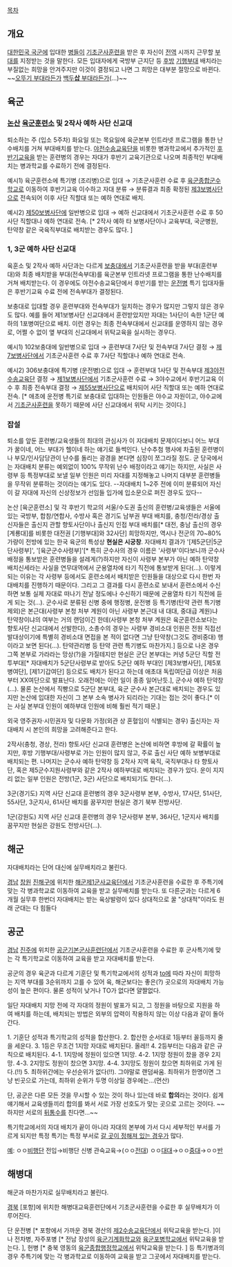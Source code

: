 [[목차]]
== 개요 ==
[[대한민국 국군]]에 입대한 [[병]]들이 [[기초군사훈련]]을 받은 후 자신이 [[전역]] 시까지 근무할 [[부대]]를 지정받는 것을 말한다. 모든 입대자에게 국방부 근지단 등 [[후방]] [[기행부대]] 배치라는 부질없는 희망을 안겨주지만 이것이 결정되고 나면 그 희망은 대부분 절망으로 바뀐다. ~~[[제8기계화보병사단|오뚜기 부대]]라든가 [[제21보병사단|백두'''삽''' 부대]]라든가(...)~~
== 육군 ==
=== [[논산]] [[육군훈련소]] 및 2작사 예하 사단 신교대 ===
퇴소하는 주 (입소 5주차) 화요일 또는 목요일에 육군본부 인트라넷 프로그램을 통한 난수배치를 거쳐 부대배치를 받는다. [[야전수송교육단]]을 비롯한 병과학교에서 추가적인 [[후반기교육]]을 받는 훈련병의 경우는 자대가 후반기 교육기관으로 나오며 최종적인 부대배치는 병과학교를 수료하기 전에 결정된다.

예시1) 육군훈련소에 특기병 (조리병)으로 입대 → 기초군사훈련 수료 후 [[육군종합군수학교]]로 이동하여 후반기교육 이수하고 자대 분류 → 분류결과 최종 확정된 [[제3보병사단]]으로 전속되어 이후 사단 직할대 또는 예하 연대로 배치.

예시2) [[제50보병사단]]에 일반병으로 입대 → 예하 신교대에서 기초군사훈련 수료 후 50사단 직할대나 예하 연대로 전속. [* 2작사 예하 타 보병사단이나 교육부대, 국군병원, 탄약창 같은 국육직부대로 배치받는 경우도 많다. ] 

=== 1, 3군 예하 사단 신교대 ===
육훈소 및 2작사 예하 사단과는 다르게 [[보충대]]에서 기초군사훈련을 받을 부대(훈련부대)와 최종 배치받을 부대(전속부대)를 육군본부 인트라넷 프로그램을 통한 난수배치를 거쳐 배치받는다. 이 경우에도 야전수송교육단에서 후반기를 받는 [[운전병]] 특기 입대자들은 후반기교육 수료 전에 전속부대가 결정된다. 

보충대로 입대할 경우 훈련부대와 전속부대가 일치하는 경우가 많지만 그렇지 않은 경우도 많다. 예를 들어 제1보병사단 신교대에서 훈련받았지만 자대는 1사단이 속한 1군단 예하의 1포병여단으로 배치. 이런 경우는 최종 전속부대에서 신교대를 운영하지 않는 경우로, 어쩔 수 없이 옆 부대의 신교대에서 위탁교육을 실시하는 경우다.

예시1) 102보충대에 일반병으로 입대 → 훈련부대 7사단 및 전속부대 7사단 결정 → [[제7보병사단]]에서 기초군사훈련 수료 후 7사단 직할대나 예하 연대로 전속.

예시2) 306보충대에 특기병 (운전병)으로 입대 → 훈련부대 1사단 및 전속부대 [[제3야전수송교육단]] 결정 → [[제1보병사단]]에서 기초군사훈련 수료 → 3야수교에서 후반기교육 이수 후 최종 전속부대 결정 → [[제55보병사단]]으로 배치되어 사단 직할대 또는 예하 연대로 전속. [* 애초에 운전병 특기로 보충대로 입대하는 인원들은 야수교 자원이고, 야수교에서 [[기초군사훈련]]을 못하기 때문에 사단 신교대에서 위탁 시키는 것이다.]

=== 잡설 ===
퇴소를 앞둔 훈련병/교육생들의 최대의 관심사가 이 자대배치 문제이다보니 어느 부대가 꿀이네, 어느 부대가 헬이네 하는 얘기로 들썩인다. 난수추첨 행사에 차출된 훈련병이나 부모/인사담당관이 난수를 돌리는 광경을 본다면 심장이 쪼그라질 정도. 군 당국에서는 자대배치 분류는 예외없이 100% 무작위 난수 배정이라고 얘기는 하지만, 사실은 사령부 등 특정부대로 보낼 일부 인원은 미리 자대를 지정해놓고 나머지 대부분 훈련병들을 무작위 분류하는 것이라는 얘기도 있다. --자대배치 1~2주 전에 이미 분류되어 자신이 갈 자대에 자신의 신상정보가 선임들 입가에 입소문으로 퍼진 경우도 있다--

논산 [육군훈련소] 및 각 후반기 학교의 서울/수도권 출신의 훈련병/교육생들은 서울에 있는 국방부, 합참/연합사, 수방사 혹은 경기도 남부권 부대 배치를, 충청/전라/경상 출신자들은 출신지 관할 향토사단이나 출신지 인접 부대 배치를[* 대전, 충남 출신의 경우 [계룡대]를 비롯한 대전권 [기행부대]와 32사단] 희망하지만, 역시나 전군의 70~80% 가량이 전방에 있는 한국 육군의 특성상 '''현실은 시궁창'''. 자대배치 결과가 '[제5군단|5군단사령부]', '[육군군수사령부]'[* 특히 군수사의 경우 이름은 '사령부'이다보니까 군수사 배정을 통보받은 훈련병들을 설레게(?)하지만 자신이 사령부 본부가 아닌 예하 탄약창 배치신세라는 사실을 연무대역에서 군용열차에 타기 직전에 통보받게 된다(...). 이렇게 되는 이유는 각 사령부 등에서도 훈련소에서 배치받은 인원들을 대상으로 다시 한번 자대배치를 진행하기 때문이다. 그리고 그 결과를 다시 훈련소로 보내서 훈련소에서 수신하면 보통 실제 자대로 떠나기 전날 정도에나 수신하기 때문에 군용열차 타기 직전에 듣게 되는 것(...). 군수사로 분류된 신병 중에 행정병, 운전병 등 특기병(탄약 관련 특기병 제외)은 본근대(사령부 본청 처부 계원이 아닌 사령부 본근대 내 대대, 중대급 계원)냐 탄약창이냐의 여부는 거의 랜덤이긴 한데(사령부 본청 처부 계원은 육군훈련소보다는 향토사단 신교대에서 선발한다), 소총수의 경우는 사령부 경비소대 인원은 전원 직접선발대상이기에 특별히 경비소대 면접을 본 적이 없다면 그냥 탄약창(그것도 경비중대) 행이라고 보면 된다(...). 탄약관리병 등 탄약 관련 특기병도 마찬가지.] 등으로 나온 경우 그쪽 본부로 가라라는 망상(?)을 가질테지만 현실은 군단 본부대는 커녕 5군단 직할 전투부대[* 자대배치가 5군단사령부로 받아도 5군단 예하 부대인 [제3보병사단], [제5포병여단], [제1기갑여단] 등으로도 배치가 된다고 하는데 애초대 독립여단급 이상은 처음부터 XX여단으로 발표난다. 오래전에는 이런 일이 종종 일어난듯.], 군수사 예하 탄약창(...).  물론 논산에서 직빵으로 5군단 본부대, 육군 군수사 본근대로 배치되는 경우도 있지만 논산에 입대한 자신이 그 본부 소속 병사가 되리라는 기대는 접는 것이 좋다.[* 이는 사실 본부대 인원이 예하부대 인원에 비해 훨씬 적기 때문.]

외국 영주권자·시민권자 및 다문화 가정(외관 상 혼혈임이 식별되는 경우) 출신자는 자대배치 시 본인의 희망을 고려해준다고 한다.

2작사(충청, 경상, 전라) 향토사단 신교대 훈련병은 논산에 비하면 후방에 갈 확률이 높지만, 후방 기행부대/사령부로 가는 인원이 많지 않고, 주로 출신 사단 예하 보병부대로 배치되는 편. 나머지는 군수사 예하 탄약창 등 2작사 지역 육직, 국직부대나 타 향토사단, 혹은 제5군수지원사령부와 같은 2작사 예하부대로 배치되는 경우가 있다. 운이 지지리 없는 일부 인원은 전방(1군, 3군) 사단으로 배치되기도 한다(...).

3군(경기도) 지역 사단 신교대 훈련병의 경우 3군사령부 본부, 수방사, 17사단, 51사단, 55사단, 3군지사, 61사단 배치를 꿈꾸지만 현실은 경기 북부 전방사단.

1군(강원도) 지역 사단 신교대 훈련병의 경우 1군사령부 본부, 36사단, 1군지사 배치를 꿈꾸지만 현실은 강원도 전방사단(...).

== 해군 ==
자대배치라는 단어 대신에 실무배치라고 불린다.

[[경남]] [[창원]] [[진해구]]에 위치한 [[해군제1군사교육단]]에서 기초군사훈련을 수료한 후 주특기에 맞는 각 병과학교로 이동하여 교육을 받고 실무배치를 받는다. 또 다른군과는 다르게 6개월 실무후 한번더 자대배치는 받는 육상발령이 있다 상대적으로 꿀 "상대적"이라도 원래 군대는 다 힘들다

== 공군 ==
[[경남]] [[진주]]에 위치한 [[공군기본군사훈련단]]에서 기초군사훈련을 수료한 후 군사특기에 맞는 각 특기학교로 이동하여 교육을 받고 자대배치를 받는다. 

공군의 경우 육군과 다르게 기훈단 및 특기학교에서의 성적과 [[to]]에 따라 자신이 희망하는 지역 부대를 3순위까지 고를 수 있어 육, 해군보다는 좋은(?) 곳으로의 자대배치 가능성이 높은 편이다. 물론 성적이 낮거나 TO가 없다면 얄짤없다.

일단 자대배치 지망 전에 각 자대의 정원이 발표가 되고, 그 정원을 바탕으로 지원을 하여 배치를 하는데, 배치되는 방법은 외부의 압력이 작용하지 않는 이상 다음과 같이 돌아간다.

1. 기훈단 성적과 특기학교의 성적을 합산한다.
2. 합산한 순서대로 1등부터 꼴등까지 줄을 세운다.
3. 1등은 무조건 1지망 자대로 배치된다. 올레!!
4. 2등부터는 다음과 같은 규칙으로 배치된다.
4-1. 1지망에 정원이 있으면 1지망.
4-2. 1지망 정원이 찼을 경우 2지망.
4-3. 2지망도 정원이 찼으면 3지망.
4-4. 3지망도 정원이 찼으면 최하위로 가게 된다.(!!)
5. 최하위간에는 우선순위가 없다(!!). 그야말로 랜덤싸움. 최하위가 한명이면 그냥 빈곳으로 가는데, 최하위 순위가 두명 이상일 경우에는...(먼산)

단, 공군은 다른 모든 것을 무시할 수 있는 것이 하나 있는데 바로 '''합의'''라는 것이다. 쉽게 얘기해서 교육생들끼리 합의를 봐서 서로 가장 선호도가 맞는 곳으로 고르는 것이다. ~~하지만 서로의 [[뒤통수]]를 친다면...~~ 

특기학교에서의 자대 배치가 끝이 아니라 자대의 본부에 가서 다시 세부적인 부서를 가르게 되지만 특정 특기는 특정 부서로 [[답정너|갈 곳이 정해져 있는 경우]]가 많다. 

[[예]]: ㅇㅇ[[비행단]] 전입→비행단 신병 관숙교육→(ㅇㅇ[[전대]]) ㅇㅇ[[대대]]→ㅇㅇ[[중대]]→ㅇㅇ[[반]]
== 해병대 ==
해군과 마찬가지로 실무배치라고 불린다.

[[경북]] [포항]에 위치한 해병대교육훈련단에서 기초군사훈련을 수료한 후 실무배치가 이루어진다. 

단 운전병 [* 포항에서 가까운 경북 경산의 [[제2수송교육단]]에서 위탁교육을 받는다. ]이나 전차병, 자주포병 [* 전남 장성의 [[육군기계화학교]]와 [[육군포병학교]]에서 위탁교육을 받는다. ], 헌병 [* 충북 영동의 [[육군종합행정학교]]에서 위탁교육을 받는다. ] 등 특기병과의 경우 주특기에 맞는 각 병과학교로 이동하여 교육을 받고 그곳에서 자대배치를 받는다. 




